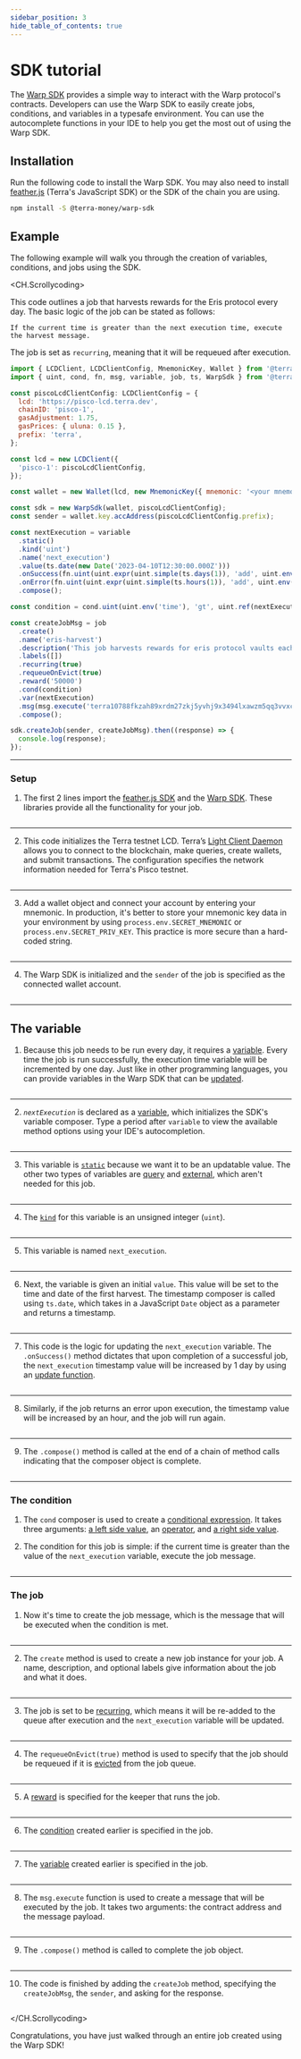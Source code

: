 ```yaml
---
sidebar_position: 3
hide_table_of_contents: true
---
```

# SDK tutorial

The [Warp SDK](https://github.com/terra-money/warp-sdk) provides a simple way to interact with the Warp protocol's contracts. Developers can use the Warp SDK to easily create jobs, conditions, and variables in a typesafe environment. You can use the autocomplete functions in your IDE to help you get the most out of using the Warp SDK. 

## Installation

Run the following code to install the Warp SDK. You may also need to install [feather.js](https://docs.terra.money/develop/feather-js/getting-started/#2-initialize-the-lcd) (Terra's JavaScript SDK) or the SDK of the chain you are using. 

```sh
npm install -S @terra-money/warp-sdk
```

## Example

The following example will walk you through the creation of variables, conditions, and jobs using the SDK. 

<CH.Scrollycoding>

This code outlines a job that harvests rewards for the Eris protocol every day. The basic logic of the job can be stated as follows:

`If the current time is greater than the next execution time, execute the harvest message.`

The job is set as `recurring`, meaning that it will be requeued after execution. 

```js Example.ts
import { LCDClient, LCDClientConfig, MnemonicKey, Wallet } from '@terra-money/feather.js';
import { uint, cond, fn, msg, variable, job, ts, WarpSdk } from '@terra-money/warp-sdk';

const piscoLcdClientConfig: LCDClientConfig = {
  lcd: 'https://pisco-lcd.terra.dev',
  chainID: 'pisco-1',
  gasAdjustment: 1.75,
  gasPrices: { uluna: 0.15 },
  prefix: 'terra',
};

const lcd = new LCDClient({
  'pisco-1': piscoLcdClientConfig,
});

const wallet = new Wallet(lcd, new MnemonicKey({ mnemonic: '<your mnemonic here>' }));

const sdk = new WarpSdk(wallet, piscoLcdClientConfig);
const sender = wallet.key.accAddress(piscoLcdClientConfig.prefix);

const nextExecution = variable
  .static()
  .kind('uint')
  .name('next_execution')
  .value(ts.date(new Date('2023-04-10T12:30:00.000Z')))
  .onSuccess(fn.uint(uint.expr(uint.simple(ts.days(1)), 'add', uint.env('time'))))
  .onError(fn.uint(uint.expr(uint.simple(ts.hours(1)), 'add', uint.env('time'))))
  .compose();

const condition = cond.uint(uint.env('time'), 'gt', uint.ref(nextExecution));

const createJobMsg = job
  .create()
  .name('eris-harvest')
  .description('This job harvests rewards for eris protocol vaults each day.')
  .labels([])
  .recurring(true)
  .requeueOnEvict(true)
  .reward('50000')
  .cond(condition)
  .var(nextExecution)
  .msg(msg.execute('terra10788fkzah89xrdm27zkj5yvhj9x3494lxawzm5qq3vvxcqz2yzaqyd3enk', { harvest: {} }))
  .compose();

sdk.createJob(sender, createJobMsg).then((response) => {
  console.log(response);
});

```

---

### Setup

1. The first 2 lines import the [feather.js SDK](https://github.com/terra-money/feather.js) and the [Warp SDK](https://github.com/terra-money/warp-sdk). These libraries provide all the functionality for your job. 

```js Example.ts focus=1:2

```

---

2. This code initializes the Terra testnet LCD. Terra’s [Light Client Daemon](https://docs.terra.money/develop/feather-js/getting-started#2-initialize-the-lcd) allows you to connect to the blockchain, make queries, create wallets, and submit transactions. The configuration specifies the network information needed for Terra's Pisco testnet. 

```js Example.ts focus=4:14

```

---

3. Add a wallet object and connect your account by entering your mnemonic. In production, it's better to store your mnemonic key data in your environment by using `process.env.SECRET_MNEMONIC` or `process.env.SECRET_PRIV_KEY`. This practice is more secure than a hard-coded string.

```js Example.ts focus=16

```

---

4. The Warp SDK is initialized and the `sender` of the job is specified as the connected wallet account. 

```js Example.ts focus=18:19

```

---

## The variable

1. Because this job needs to be run every day, it requires a [variable](../how/variables.mdx). Every time the job is run successfully, the execution time variable will be incremented by one day. Just like in other programming languages, you can provide variables in the Warp SDK that can be [updated](../how/variables.mdx#update-functions-and-loops). 


```js Example.ts focus=21:28

```

---

2. _`nextExecution`_ is declared as a [variable](../how/variables.mdx), which initializes the SDK's variable composer. Type a period after `variable` to view the available method options using your IDE's autocompletion. 


```js Example.ts focus=21:28 mark=21

```

---

3. This variable is [`static`](../how/variables.mdx#static-variables) because we want it to be an updatable value. The other two types of variables are [query](../how/variables.mdx#query-variables) and [external](../how/variables.mdx#external-variables), which aren't needed for this job. 

```js Example.ts focus=21:28 mark=22

```

---

4. The [`kind`](../how/variables.mdx#variablekind) for this variable is an unsigned integer (`uint`). 

```js Example.ts focus=21:28 mark=23

```
---

5. This variable is named `next_execution`. 

```js Example.ts focus=21:28 mark=24

```
---

6. Next, the variable is given an initial `value`. This value will be set to the time and date of the first harvest. The timestamp composer is called using `ts.date`, which takes in a JavaScript `Date` object as a parameter and returns a timestamp.

```js Example.ts focus=21:28 mark=25

```
---

7. This code is the logic for updating the `next_execution`  variable. The `.onSuccess()` method dictates that upon completion of a successful job, the `next_execution` timestamp value will be increased by 1 day by using an [update function](../how/variables.mdx#update-functions-and-loops). 

```js Example.ts focus=21:28 mark=26

```

---

8. Similarly, if the job returns an error upon execution, the timestamp value will be increased by an hour, and the job will run again.  

```js Example.ts focus=21:28 mark=27

```

---

9. The `.compose()` method is called at the end of a chain of method calls indicating that the composer object is complete.

```js Example.ts focus=21:28 mark=28

```

---

### The condition 

1. The `cond` composer is used to create a [conditional expression](../how/condition.mdx). It takes three arguments: [a left side value](focus://30[37:44]), an [operator](focus://30[46:51]), and [a right side value](focus://30[61:75]). 

2. The condition for this job is simple: if the current time is greater than the value of the `next_execution` variable, execute the job message. 


```js Example.ts focus=30

```

---

### The job 

1. Now it's time to create the job message, which is the message that will be executed when the condition is met. 


```js Example.ts focus=32:43

```

---

2. The `create` method is used to create a new job instance for your job. A name, description, and optional labels give information about the job and what it does. 

```js Example.ts focus=32:43 mark=33:36

```

---

3. The job is set to be [recurring](../how/variables.mdx#update-functions-and-loops), which means it will be re-added to the queue after execution and the `next_execution` variable will be updated. 

```js Example.ts focus=32:43 mark=37

```
---

4. The `requeueOnEvict(true)` method is used to specify that the job should be requeued if it is
[evicted](../how/state.mdx) from the job queue.

```js Example.ts focus=32:43 mark=38

```
---

5. A [reward](../how/overview.mdx#rewards) is specified for the keeper that runs the job. 

```js Example.ts focus=32:43 mark=39

```

---

6. The [condition](#the-condition) created earlier is specified in the job. 

```js Example.ts focus=32:43 mark=40

```

---

7. The [variable](#the-variable) created earlier is specified in the job. 

```js Example.ts focus=32:43 mark=41

```

---

8. The `msg.execute` function is used to create a message that will be executed by the job. It takes
two arguments: the contract address and the message payload.

```js Example.ts focus=32:43 mark=42

```

---

9. The `.compose()` method is called to complete the job object. 

```js Example.ts focus=32:43 mark=43

```
---

10. The code is finished by adding the `createJob` method, specifying the `createJobMsg`, the `sender`, and asking for the response. 

```js Example.ts focus=45:46

```


</CH.Scrollycoding>

Congratulations, you have just walked through an entire job created using the Warp SDK!